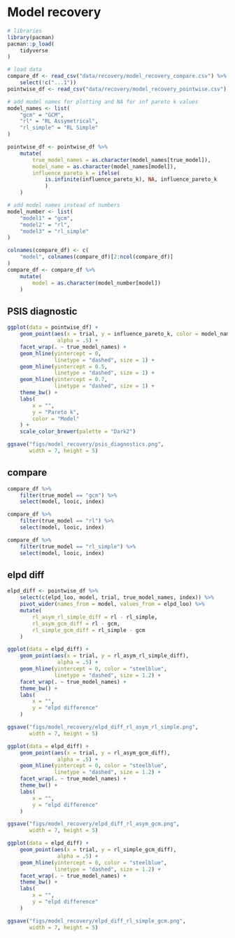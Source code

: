 # Model recovery

```r
# libraries
library(pacman)
pacman::p_load(
    tidyverse
)
```

```r
# load data
compare_df <- read_csv("data/recovery/model_recovery_compare.csv") %>%
    select(!c("...1"))
pointwise_df <- read_csv("data/recovery/model_recovery_pointwise.csv")

# add model names for plotting and NA for inf pareto k values
model_names <- list(
    "gcm" = "GCM",
    "rl" = "RL Assymetrical",
    "rl_simple" = "RL Simple"
)

pointwise_df <- pointwise_df %>%
    mutate(
        true_model_names = as.character(model_names[true_model]),
        model_name = as.character(model_names[model]),
        influence_pareto_k = ifelse(
            is.infinite(influence_pareto_k), NA, influence_pareto_k
            )
    )

# add model names instead of numbers
model_number <- list(
    "model1" = "gcm",
    "model2" = "rl",
    "model3" = "rl_simple"
)

colnames(compare_df) <- c(
    "model", colnames(compare_df)[2:ncol(compare_df)]
)
compare_df <- compare_df %>%
    mutate(
        model = as.character(model_number[model])
    )
```

## PSIS diagnostic
```r
ggplot(data = pointwise_df) +
    geom_point(aes(x = trial, y = influence_pareto_k, color = model_name),
                alpha = .5) +
    facet_wrap(. ~ true_model_names) +
    geom_hline(yintercept = 0,
               linetype = "dashed", size = 1) +
    geom_hline(yintercept = 0.5,
               linetype = "dashed", size = 1) +
    geom_hline(yintercept = 0.7,
               linetype = "dashed", size = 1) +
    theme_bw() +
    labs(
        x = "",
        y = "Pareto k",
        color = "Model"
    ) +
    scale_color_brewer(palette = "Dark2")

ggsave("figs/model_recovery/psis_diagnostics.png",
       width = 7, height = 5)
```

## compare
```r
compare_df %>%
    filter(true_model == "gcm") %>%
    select(model, looic, index)

compare_df %>%
    filter(true_model == "rl") %>%
    select(model, looic, index)

compare_df %>%
    filter(true_model == "rl_simple") %>%
    select(model, looic, index)

```

## elpd diff
```r
elpd_diff <- pointwise_df %>%
    select(c(elpd_loo, model, trial, true_model_names, index)) %>%
    pivot_wider(names_from = model, values_from = elpd_loo) %>%
    mutate(
        rl_asym_rl_simple_diff = rl - rl_simple,
        rl_asym_gcm_diff = rl - gcm,
        rl_simple_gcm_diff = rl_simple - gcm
    )
```

```r
ggplot(data = elpd_diff) +
    geom_point(aes(x = trial, y = rl_asym_rl_simple_diff),
                alpha = .5) +
    geom_hline(yintercept = 0, color = "steelblue",
               linetype = "dashed", size = 1.2) +
    facet_wrap(. ~ true_model_names) +
    theme_bw() +
    labs(
        x = "",
        y = "elpd difference"
    )

ggsave("figs/model_recovery/elpd_diff_rl_asym_rl_simple.png",
       width = 7, height = 5)
```

```r
ggplot(data = elpd_diff) +
    geom_point(aes(x = trial, y = rl_asym_gcm_diff),
                alpha = .5) +
    geom_hline(yintercept = 0, color = "steelblue",
               linetype = "dashed", size = 1.2) +
    facet_wrap(. ~ true_model_names) +
    theme_bw() +
    labs(
        x = "",
        y = "elpd difference"
    )

ggsave("figs/model_recovery/elpd_diff_rl_asym_gcm.png",
       width = 7, height = 5)
```

```r
ggplot(data = elpd_diff) +
    geom_point(aes(x = trial, y = rl_simple_gcm_diff),
                alpha = .5) +
    geom_hline(yintercept = 0, color = "steelblue",
               linetype = "dashed", size = 1.2) +
    facet_wrap(. ~ true_model_names) +
    theme_bw() +
    labs(
        x = "",
        y = "elpd difference"
    )

ggsave("figs/model_recovery/elpd_diff_rl_simple_gcm.png",
       width = 7, height = 5)
```